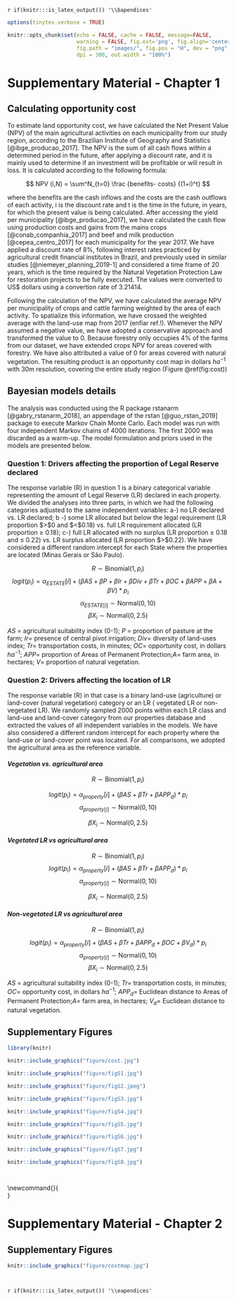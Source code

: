 `r if(knitr:::is_latex_output()) '\\bapendices'`

```r

options(tinytex.verbose = TRUE)

knitr::opts_chunk$set(echo = FALSE, cache = FALSE, message=FALSE, 
                      warning = FALSE, fig.ext='png', fig.align='center', 
                      fig.path = "images/", fig.pos = "H", dev = "png", 
                      dpi = 300, out.width = "100%")
```

<!--
If you feel it necessary to include an appendix, it goes here.
-->

\newcommand{\beginsupplement}{
  \setcounter{table}{0}  
  \renewcommand{\thetable}{A\arabic{table}} 
  \setcounter{figure}{0} 
  \renewcommand{\thefigure}{A\arabic{figure}}
}

\beginsupplement

# Supplementary Material - Chapter 1 {#appendix-a}

## Calculating opportunity cost

To estimate land opportunity cost, we have calculated the Net Present Value (NPV) of the main agricultural activities on each municipality from our study region, according to the Brazilian Institute of Geography and Statistics [@ibge_producao_2017]. The NPV is the sum of all cash flows within a determined period in the future, after applying a discount rate, and it is mainly used to determine if an investment will be profitable or will result in loss. It is calculated according to the following formula:

$$ NPV (i,N) = \sum^N_{t=0} \frac {benefits- costs} {(1+i)^t} $$
  
  
where the benefits are the cash inflows and the costs are the cash outflows of each activity, i is the discount rate and t is the time in the future, in years, for which the present value is being calculated.  After accessing the yield per municipality [@ibge_producao_2017], we have calculated the cash flow using production costs and gains from the mains crops [@conab_companhia_2017] and beef and milk production [@cepea_centro_2017] for each municipality for the year 2017. We have applied a discount rate of 8%, following interest rates practiced by agricultural credit financial institutes in Brazil, and previously used in similar studies [@niemeyer_planning_2019-1] and considered a time frame of 20 years, which is the time required by the Natural Vegetation Protection Law for restoration projects to be fully executed. The values were converted to US$ dollars using a convertion rate of 3.21414.

Following the calculation of the NPV, we have calculated the average NPV per municipality of crops and cattle farming weighted by the area of each activity. To spatialize this information, we have crossed the weighted average with the land-use map from 2017 (enfiar ref.!). Whenever the NPV assumed a negative value, we have adopted a conservative approach and transformed the value to 0. Because forestry only occupies 4% of the farms from our dataset, we have extended crops NPV for areas covered with forestry. We have also attributed a value of 0 for areas covered with natural vegetation. The resulting product is an opportunity cost map in dollars $ha^{-1}$ with 30m resolution, covering the entire study region (Figure \@ref(fig:cost)) 

## Bayesian models details

The analysis was conducted using the R package rstanarm [@gabry_rstanarm_2018], an appendage of the rstan [@guo_rstan_2019] package to execute  Markov Chain Monte Carlo. Each model was run with four independent Markov chains of 4000 iterations. The first 2000 was discarded as a warm-up. The model formulation and priors used in the models are presented below.

### Question 1: Drivers affecting the proportion of Legal Reserve declared

The response variable (R) in question 1 is a binary categorical variable representing the amount of Legal Reserve (LR) declared in each property. We divided the analyses into three parts, in which we had the following categories adjusted to the same independent variables: a-) no LR declared vs. LR declared; b -)  some LR allocated but below the legal requirement (LR proportion $>$0 and $<$0.18) vs. full LR requirement allocated  (LR proportion $\geq$ 0.18); c-) full LR allocated with no surplus (LR proportion $\geq$ 0.18 and $\leq$ 0.22) vs. LR surplus allocated (LR proportion $>$0.22). We have considered a different random intercept for each State where the properties are located (Minas Gerais or São Paulo).

$$ R  \sim \text{Binomial}{(1,p_i)}  $$
$$ logit (p_i) = \alpha_{ESTATE}[i] + (\beta{AS} + \beta{P}+\beta{Ir}+\beta{Div}+\beta{Tr}+\beta{OC}+\beta{APP}+\beta{A}+\beta{V})*p_i $$
$$ \alpha_{ESTATE[i]}\sim \text{Normal}{(0,10)} $$
$$ \beta{X_i}\sim \text{Normal}{(0,2.5)}$$

$AS$ = agricultural suitability index (0-1); $P$ = proportion of pasture at the farm; $Ir$= presence of central pivot irrigation; $Div$= diversity of land-uses index; $Tr$= transportation costs, in minutes; $OC$= opportunity cost, in dollars $ha^{-1}$; $APP$=  proportion of Areas of Permanent Protection;$A$= farm area, in hectares; $V$= proportion of natural vegetation.

### Question 2: Drivers affecting the location of LR

The response variable (R) in that case is a binary land-use (agriculture) or land-cover (natural vegetation) category or an LR ( vegetated LR or non-vegetated LR). We randomly sampled 2000 points within each LR class and land-use and land-cover category from our properties database and extracted the values of all independent variables in the models. We have also considered a different random intercept for each property where the land-use or land-cover point was located. For all comparisons, we adopted the agricultural area as the reference variable.

#### *Vegetation vs. agricultural area*

$$ R  \sim \text{Binomial}{(1,p_i)}  $$

$$ logit (p_i) = \alpha_{property}[i] + (\beta{AS} + \beta{Tr}+\beta{APP_d})*p_i $$
$$ \alpha_{property[i]}\sim \text{Normal}{(0,10)} $$

$$ \beta{X_i}\sim \text{Normal}{(0,2.5)}$$

#### *Vegetated LR  vs agricultural area*

$$ R  \sim \text{Binomial}{(1,p_i)}  $$
$$ logit (p_i) = \alpha_{property}[i] + (\beta{AS} + \beta{Tr}+\beta{APP_d})*p_i $$
$$ \alpha_{property[i]}\sim \text{Normal}{(0,10)} $$

$$ \beta{X_i}\sim \text{Normal}{(0,2.5)}$$

#### *Non-vegetated LR vs agricultural area*

$$ R  \sim \text{Binomial}{(1,p_i)}  $$
$$ logit (p_i) = \alpha_{property}[i] + (\beta{AS} +\beta{Tr}+\beta{APP_d}+\beta{OC}+\beta{V_d})*p_i $$
$$ \alpha_{property[i]}\sim \text{Normal}{(0,10)} $$
$$ \beta{X_i}\sim \text{Normal}{(0,2.5)}$$

$AS$ = agricultural suitability index (0-1); $Tr$= transportation costs, in minutes; $OC$= opportunity cost, in dollars $ha^{-1}$; $APP_d$=  Euclidean distance to Areas of Permanent Protection;$A$= farm area, in hectares; $V_d$= Euclidean distance to natural vegetation.


## Supplementary Figures

```r

library(knitr)

knitr::include_graphics("figure/cost.jpg")


```


```r

knitr::include_graphics("figure/figS1.jpg")

```

```r

knitr::include_graphics("figure/figS2.jpeg")


```

```r

knitr::include_graphics("figure/figS3.jpg")


```

```r

knitr::include_graphics("figure/figS4.jpg")


```

```r

knitr::include_graphics("figure/figS5.jpg")


```

```r

knitr::include_graphics("figure/figS6.jpg")


```

```r

knitr::include_graphics("figure/figS7.jpg")


```


```r

knitr::include_graphics("figure/figS8.jpg")




```



\newcommand{\beginsupplement2}{
  \setcounter{table}{0}  
  \renewcommand{\thetable}{B\arabic{table}} 
  \setcounter{figure}{0} 
  \renewcommand{\thefigure}{B\arabic{figure}}
}

\beginsupplement2




# Supplementary Material - Chapter 2  {#appendix-b}

## Supplementary Figures


```r

knitr::include_graphics("figure/costmap.jpg")




```



`r if(knitr:::is_latex_output()) '\\eapendices'`
